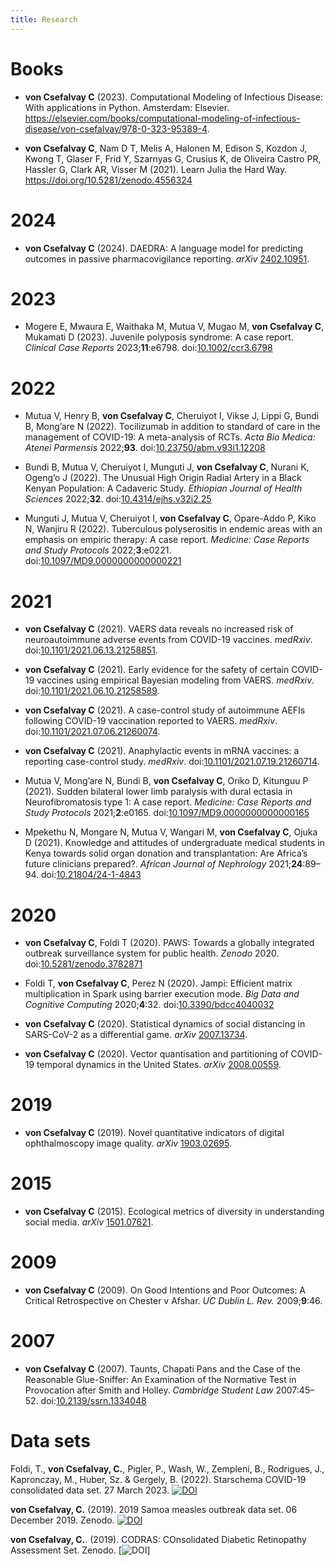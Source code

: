 ```yaml
---
title: Research
---
```


# Books

-   **von Csefalvay C** (2023). Computational Modeling of Infectious Disease: With applications in Python. Amsterdam: Elsevier. <https://elsevier.com/books/computational-modeling-of-infectious-disease/von-csefalvay/978-0-323-95389-4>.

-   **von Csefalvay C**, Nam D T, Melis A, Halonen M, Edison S, Kozdon J, Kwong T, Glaser F, Frid Y, Szarnyas G, Crusius K, de Oliveira Castro PR, Hassler G, Clark AR, Visser M (2021). Learn Julia the Hard Way. <https://doi.org/10.5281/zenodo.4556324>

<!-- references -->

# 2024

-   **von Csefalvay C** (2024). DAEDRA: A language model for predicting outcomes in passive pharmacovigilance reporting. *arXiv* [2402.10951](https://arxiv.org/abs/2402.10951).

# 2023

-   Mogere E, Mwaura E, Waithaka M, Mutua V, Mugao M, **von Csefalvay C**, Mukamati D (2023). Juvenile polyposis syndrome: A case report. *Clinical Case Reports* 2023;**11**:e6798. doi:[10.1002/ccr3.6798](https://doi.org/10.1002/ccr3.6798)

# 2022

-   Mutua V, Henry B, **von Csefalvay C**, Cheruiyot I, Vikse J, Lippi G, Bundi B, Mong’are N (2022). Tocilizumab in addition to standard of care in the management of COVID-19: A meta-analysis of RCTs. *Acta Bio Medica: Atenei Parmensis* 2022;**93**. doi:[10.23750/abm.v93i1.12208](https://doi.org/10.23750/abm.v93i1.12208)

-   Bundi B, Mutua V, Cheruiyot I, Munguti J, **von Csefalvay C**, Nurani K, Ogeng’o J (2022). The Unusual High Origin Radial Artery in a Black Kenyan Population: A Cadaveric Study. *Ethiopian Journal of Health Sciences* 2022;**32**. doi:[10.4314/ejhs.v32i2.25](https://doi.org/10.4314/ejhs.v32i2.25)

-   Munguti J, Mutua V, Cheruiyot I, **von Csefalvay C**, Opare-Addo P, Kiko N, Wanjiru R (2022). Tuberculous polyserositis in endemic areas with an emphasis on empiric therapy: A case report. *Medicine: Case Reports and Study Protocols* 2022;**3**:e0221. doi:[10.1097/MD9.0000000000000221](https://doi.org/10.1097/MD9.0000000000000221)

# 2021

-   **von Csefalvay C** (2021). VAERS data reveals no increased risk of neuroautoimmune adverse events from COVID-19 vaccines. *medRxiv*. doi:[10.1101/2021.06.13.21258851](https://doi.org/10.1101/2021.06.13.21258851).

-   **von Csefalvay C** (2021). Early evidence for the safety of certain COVID-19 vaccines using empirical Bayesian modeling from VAERS. *medRxiv*. doi:[10.1101/2021.06.10.21258589](https://doi.org/10.1101/2021.06.10.21258589).

-   **von Csefalvay C** (2021). A case-control study of autoimmune AEFIs following COVID-19 vaccination reported to VAERS. *medRxiv*. doi:[10.1101/2021.07.06.21260074](https://doi.org/10.1101/2021.07.06.21260074).

-   **von Csefalvay C** (2021). Anaphylactic events in mRNA vaccines: a reporting case-control study. *medRxiv*. doi:[10.1101/2021.07.19.21260714](https://doi.org/10.1101/2021.07.19.21260714).

-   Mutua V, Mong’are N, Bundi B, **von Csefalvay C**, Oriko D, Kitunguu P (2021). Sudden bilateral lower limb paralysis with dural ectasia in Neurofibromatosis type 1: A case report. *Medicine: Case Reports and Study Protocols* 2021;**2**:e0165. doi:[10.1097/MD9.0000000000000165](https://doi.org/10.1097/MD9.0000000000000165)

-   Mpekethu N, Mongare N, Mutua V, Wangari M, **von Csefalvay C**, Ojuka D (2021). Knowledge and attitudes of undergraduate medical students in Kenya towards solid organ donation and transplantation: Are Africa’s future clinicians prepared?. *African Journal of Nephrology* 2021;**24**:89--94. doi:[10.21804/24-1-4843](https://doi.org/10.21804/24-1-4843)

# 2020

-   **von Csefalvay C**, Foldi T (2020). PAWS: Towards a globally integrated outbreak surveillance system for public health. *Zenodo* 2020. doi:[10.5281/zenodo.3782871](https://doi.org/10.5281/zenodo.3782871)

-   Foldi T, **von Csefalvay C**, Perez N (2020). Jampi: Efficient matrix multiplication in Spark using barrier execution mode. *Big Data and Cognitive Computing* 2020;**4**:32. doi:[10.3390/bdcc4040032](https://doi.org/10.3390/bdcc4040032)

-   **von Csefalvay C** (2020). Statistical dynamics of social distancing in SARS-CoV-2 as a differential game. *arXiv* [2007.13734](https://arxiv.org/abs/2007.13734).

-   **von Csefalvay C** (2020). Vector quantisation and partitioning of COVID-19 temporal dynamics in the United States. *arXiv* [2008.00559](https://arxiv.org/abs/2008.00559).

# 2019

-   **von Csefalvay C** (2019). Novel quantitative indicators of digital ophthalmoscopy image quality. *arXiv* [1903.02695](https://arxiv.org/abs/1903.02695).

# 2015

-   **von Csefalvay C** (2015). Ecological metrics of diversity in understanding social media. *arXiv* [1501.07621](https://arxiv.org/abs/1501.07621).

# 2009

-   **von Csefalvay C** (2009). On Good Intentions and Poor Outcomes: A Critical Retrospective on Chester v Afshar. *UC Dublin L. Rev.* 2009;**9**:46.

# 2007

-   **von Csefalvay C** (2007). Taunts, Chapati Pans and the Case of the Reasonable Glue-Sniffer: An Examination of the Normative Test in Provocation after Smith and Holley. *Cambridge Student Law* 2007:45--52. doi:[10.2139/ssrn.1334048](https://doi.org/10.2139/ssrn.1334048)

<!-- /references -->

# Data sets

Foldi, T., **von Csefalvay, C.**, Pigler, P., Wash, W., Zempleni, B., Rodrigues, J., Kapronczay, M., Huber, Sz. & Gergely, B. (2022). Starschema COVID-19 consolidated data set. 27 March 2023. [![DOI](https://zenodo.org/badge/DOI/10.5281/zenodo.7774003.svg)](https://doi.org/10.5281/zenodo.7774003)

**von Csefalvay, C.** (2019). 2019 Samoa measles outbreak data set. 06 December 2019. Zenodo. [![DOI](https://zenodo.org/badge/DOI/10.5281/zenodo.3566012.svg)](https://doi.org/10.5281/zenodo.3566012)

**von Csefalvay, C.**. (2019). CODRAS: COnsolidated Diabetic Retinopathy Assessment Set. Zenodo. \[![DOI](https://doi.org/10.5281/zenodo.2573205)\]

